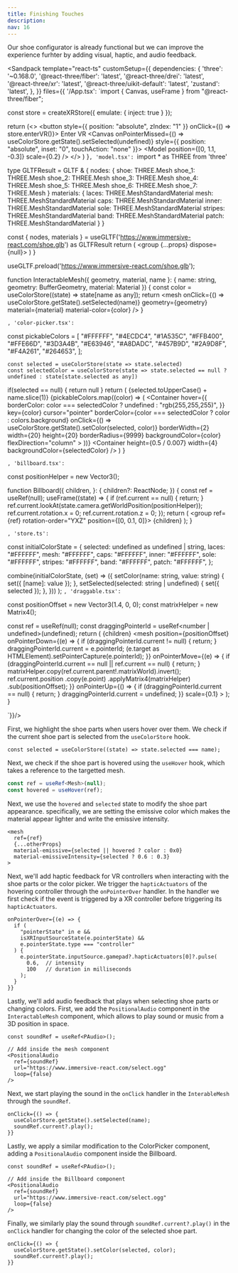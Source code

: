 ```yaml
---
title: Finishing Touches
description:
nav: 16
---
```


Our shoe configurator is already functional but we can improve the experience furhter by adding visual, haptic, and audio feedback.

<Sandpack
  template="react-ts"
  customSetup={{
    dependencies: {
      'three': '~0.168.0',
      '@react-three/fiber': 'latest',
      '@react-three/drei': 'latest',
      '@react-three/xr': 'latest',
      '@react-three/uikit-default': 'latest',
      'zustand': 'latest',
    },
  }}
  files={{
    '/App.tsx': `import { Canvas, useFrame } from "@react-three/fiber";

const store = createXRStore({ emulate: { inject: true } });

  return (<>
    <button style={{ position: "absolute", zIndex: "1" }} onClick={() => store.enterVR()}>
        Enter VR
    </button>
    <Canvas onPointerMissed={() => useColorStore.getState().setSelected(undefined)} style={{ position: "absolute", inset: "0", touchAction: "none" }}>
      <XR store={store}>
        <Environment preset="warehouse" />
        <Model position={[0, 1.1, -0.3]} scale={0.2} />
        <ColorPicker />
      </XR>
    </Canvas>
    </>
  )
}`, 'model.tsx': `import * as THREE from 'three'

type GLTFResult = GLTF & {
nodes: {
shoe: THREE.Mesh
shoe_1: THREE.Mesh
shoe_2: THREE.Mesh
shoe_3: THREE.Mesh
shoe_4: THREE.Mesh
shoe_5: THREE.Mesh
shoe_6: THREE.Mesh
shoe_7: THREE.Mesh
}
materials: {
laces: THREE.MeshStandardMaterial
mesh: THREE.MeshStandardMaterial
caps: THREE.MeshStandardMaterial
inner: THREE.MeshStandardMaterial
sole: THREE.MeshStandardMaterial
stripes: THREE.MeshStandardMaterial
band: THREE.MeshStandardMaterial
patch: THREE.MeshStandardMaterial
}
}

  const { nodes, materials } = useGLTF('https://www.immersive-react.com/shoe.glb') as GLTFResult
  return (
    <group {...props} dispose={null}>
        <Draggable>
           <InteractableMesh name="laces" geometry={nodes.shoe.geometry} material={materials.laces} />
      <InteractableMesh name="mesh" geometry={nodes.shoe_1.geometry} material={materials.mesh} />
      <InteractableMesh name="caps" geometry={nodes.shoe_2.geometry} material={materials.caps} />
      <InteractableMesh name="inner" geometry={nodes.shoe_3.geometry} material={materials.inner} />
      <InteractableMesh name="sole" geometry={nodes.shoe_4.geometry} material={materials.sole} />
      <InteractableMesh
        name="stripes"
        geometry={nodes.shoe_5.geometry}
        material={materials.stripes}
      />
      <InteractableMesh name="patch" geometry={nodes.shoe_7.geometry} material={materials.patch} />
      <InteractableMesh name="band" geometry={nodes.shoe_6.geometry} material={materials.band} />
      </Draggable>
    </group>
  )
}

useGLTF.preload('https://www.immersive-react.com/shoe.glb');

function InteractableMesh({ geometry, material, name }: { name: string, geometry: BufferGeometry, material: Material }) {
    const color = useColorStore((state) => state[name as any]);
    return <mesh onClick={() => useColorStore.getState().setSelected(name)} geometry={geometry} material={material} material-color={color} />
}

`, 'color-picker.tsx': `

const pickableColors = [
  "#FFFFFF",
  "#4ECDC4",
  "#1A535C",
  "#FFB400",
  "#FFE66D",
  "#3D3A4B",
  "#E63946",
  "#A8DADC",
  "#457B9D",
  "#2A9D8F",
  "#F4A261",
  "#264653",
];

    const selected = useColorStore(state => state.selected)
    const selectedColor = useColorStore(state => state.selected == null ? undefined : state[state.selected as any])
  if(selected == null) {
    return null
  }
  return (<Billboard>
        <Root
          pixelSize={0.007}
          anchorY="bottom"
          flexDirection="column"
          alignItems="center"
        >
    <Card borderColor={selectedColor} borderWidth={4} padding={16} display="flex" flexDirection="column" gap={16}>
      <Text>{selected.toUpperCase() + name.slice(1)}</Text>
      <Container
        display="flex"
        flexDirection="row"
        gap={12}
        flexWrap="wrap"
        maxWidth={200}
        justifyContent="space-between"
      >
        {pickableColors.map((color) => (
          <Container
            hover={{ borderColor: color === selectedColor ? undefined : "rgb(255,255,255)", }}
            key={color}
            cursor="pointer"
            borderColor={color === selectedColor ? color : colors.background}
            onClick={() => useColorStore.getState().setColor(selected, color)}
            borderWidth={2}
            width={20}
            height={20}
            borderRadius={9999}
            backgroundColor={color}
            flexDirection="column"
          ></Container>
        ))}
      </Container>
      <Container height={0.5 / 0.007} width={4} backgroundColor={selectedColor} />
    </Card>
    </Root>
    </Billboard>
  )
}

`, 'billboard.tsx': `

const positionHelper = new Vector3();

function Billboard({
  children,
}: {
  children?: ReactNode;
}) {
  const ref = useRef<Group>(null);
  useFrame((state) => {
    if (ref.current == null) {
      return;
    }
    ref.current.lookAt(state.camera.getWorldPosition(positionHelper));
    ref.current.rotation.x = 0;
    ref.current.rotation.z = 0;
  });
  return (
    <group ref={ref} rotation-order="YXZ" position={[0, 0.1, 0]}>
      {children}
    </group>
  );
}

`, 'store.ts': `

const initialColorState = {
  selected: undefined as undefined | string,
  laces: "#FFFFFF",
  mesh: "#FFFFFF",
  caps: "#FFFFFF",
  inner: "#FFFFFF",
  sole: "#FFFFFF",
  stripes: "#FFFFFF",
  band: "#FFFFFF",
  patch: "#FFFFFF",
};

  combine(initialColorState, (set) => ({
    setColor(name: string, value: string) {
      set({ [name]: value });
    },
    setSelected(selected: string | undefined) {
      set({ selected });
    },
  }))
);
`, 'draggable.tsx': `

const positionOffset = new Vector3(1.4, 0, 0);
const matrixHelper = new Matrix4();

  const ref = useRef<Group>(null);
  const draggingPointerId = useRef<number | undefined>(undefined);
  return (
    <group ref={ref}>
      {children}
      <mesh
        position={positionOffset}
        onPointerDown={(e) => {
          if (draggingPointerId.current != null) {
            return;
          }
          draggingPointerId.current = e.pointerId;
          (e.target as HTMLElement).setPointerCapture(e.pointerId);
        }}
        onPointerMove={(e) => {
          if (draggingPointerId.current == null || ref.current == null) {
            return;
          }
          matrixHelper.copy(ref.current.parent!.matrixWorld).invert();
          ref.current.position
            .copy(e.point)
            .applyMatrix4(matrixHelper)
            .sub(positionOffset);
        }}
        onPointerUp={() => {
          if (draggingPointerId.current == null) {
            return;
          }
          draggingPointerId.current = undefined;
        }}
        scale={0.1}
      >
        <sphereGeometry />
        <meshPhongMaterial color="grey" />
      </mesh>
    </group>
  );
}

`}}/>

First, we highlight the shoe parts when users hover over them.
We check if the current shoe part is selected from the `useColorStore` hook.

```tsx
const selected = useColorStore((state) => state.selected === name);
```

Next, we check if the shoe part is hovered using the `useHover` hook, which takes a reference to the targetted mesh.

```ts
const ref = useRef<Mesh>(null);
const hovered = useHover(ref);
```

Next, we use the `hovered` and `selected` state to modify the shoe part appearance. specifically, we are setting the emissive color which makes the material appear lighter and write the emissive intensity.

```tsx
<mesh 
  ref={ref}
  {...otherProps}
  material-emissive={selected || hovered ? color : 0x0}
  material-emissiveIntensity={selected ? 0.6 : 0.3}
>
```

Next, we'll add haptic feedback for VR controllers when interacting with the shoe parts or the color picker. We trigger the `hapticActuators` of the hovering controller through the `onPointerOver` handler. In the handler we first check if the event is triggered by a XR controller before triggering its `hapticActuators`.

```tsx
onPointerOver={(e) => {
  if (
    "pointerState" in e &&
    isXRInputSourceState(e.pointerState) &&
    e.pointerState.type === "controller"
  ) {
    e.pointerState.inputSource.gamepad?.hapticActuators[0]?.pulse(
      0.6,  // intensity
      100   // duration in milliseconds
    );
  }
}}
```

Lastly, we'll add audio feedback that plays when selecting shoe parts or changing colors. First, we add the `PositionalAudio` component in the `InteractableMesh` component, which allows to play sound or music from a 3D position in space.
```tsx
const soundRef = useRef<PAudio>();

// Add inside the mesh component
<PositionalAudio 
  ref={soundRef}
  url="https://www.immersive-react.com/select.ogg"
  loop={false}
/>
```

Next, we start playing the sound in the `onClick` handler in the `InterableMesh` through the `soundRef`.

```tsx
onClick={() => {
  useColorStore.getState().setSelected(name);
  soundRef.current?.play();
}}
```

Lastly, we apply a similar modification to the ColorPicker component, adding a `PositionalAudio` component inside the Billboard.
```tsx
const soundRef = useRef<PAudio>();

// Add inside the Billboard component
<PositionalAudio 
  ref={soundRef}
  url="https://www.immersive-react.com/select.ogg"
  loop={false}
/>
```

Finally, we similarly play the sound through `soundRef.current?.play()` in the `onClick` handler for changing the color of the selected shoe part.

```tsx
onClick={() => {
  useColorStore.getState().setColor(selected, color);
  soundRef.current?.play();
}}
```